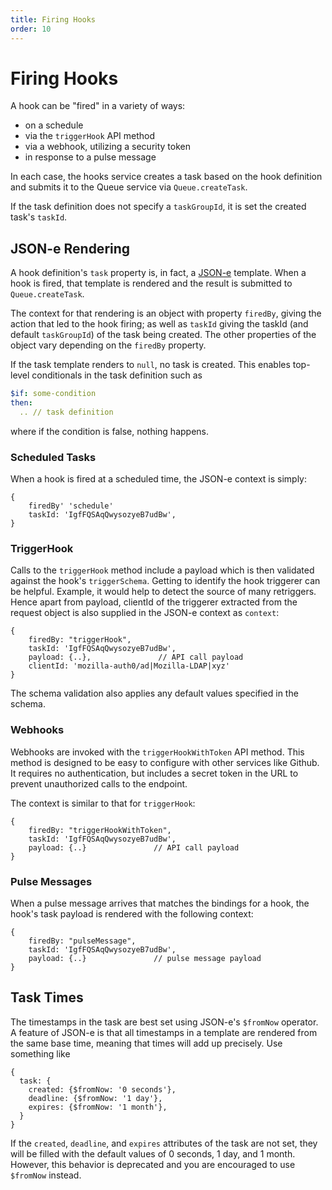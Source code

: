 ```yaml
---
title: Firing Hooks
order: 10
---
```


# Firing Hooks

A hook can be "fired" in a variety of ways:

 * on a schedule
 * via the `triggerHook` API method
 * via a webhook, utilizing a security token
 * in response to a pulse message

In each case, the hooks service creates a task based on the hook definition and
submits it to the Queue service via `Queue.createTask`.

If the task definition does not specify a `taskGroupId`, it is set the created
task's `taskId`.

## JSON-e Rendering

A hook definition's `task` property is, in fact, a
[JSON-e](https://json-e.js.org/) template.  When a hook is
fired, that template is rendered and the result is submitted to
`Queue.createTask`.

The context for that rendering is an object with property `firedBy`, giving the
action that led to the hook firing; as well as `taskId` giving the taskId (and
default `taskGroupId`) of the task being created. The other properties of the
object vary depending on the `firedBy` property.

If the task template renders to `null`, no task is created.
This enables top-level conditionals in the task definition such as

```yaml
$if: some-condition
then:
  .. // task definition
```

where if the condition is false, nothing happens.

### Scheduled Tasks

When a hook is fired at a scheduled time, the JSON-e context is simply:

```
{
    firedBy' 'schedule'
    taskId: 'IgfFQSAqQwysozyeB7udBw',
}
```

### TriggerHook

Calls to the `triggerHook` method include a payload which is then validated
against the hook's `triggerSchema`. Getting to identify the hook triggerer can
be helpful. Example, it would help to detect the source of many retriggers.
Hence apart from payload, clientId  of the triggerer extracted from the request
object is also supplied in the JSON-e context as `context`:

```
{
    firedBy: "triggerHook",
    taskId: 'IgfFQSAqQwysozyeB7udBw',
    payload: {..},               // API call payload
    clientId: 'mozilla-auth0/ad|Mozilla-LDAP|xyz'
}
```

The schema validation also applies any default values specified in the schema.

### Webhooks

Webhooks are invoked with the `triggerHookWithToken` API method. This method is
designed to be easy to configure with other services like Github.  It requires
no authentication, but includes a secret token in the URL to prevent
unauthorized calls to the endpoint.

The context is similar to that for `triggerHook`:

```
{
    firedBy: "triggerHookWithToken",
    taskId: 'IgfFQSAqQwysozyeB7udBw',
    payload: {..}               // API call payload
}
```

### Pulse Messages

When a pulse message arrives that matches the bindings for a hook, the hook's
task payload is rendered with the following context:

```
{
    firedBy: "pulseMessage",
    taskId: 'IgfFQSAqQwysozyeB7udBw',
    payload: {..}               // pulse message payload
}
```

## Task Times

The timestamps in the task are best set using JSON-e's `$fromNow` operator.
A feature of JSON-e is that all timestamps in a template are rendered from the
same base time, meaning that times will add up precisely.  Use something like

```
{
  task: {
    created: {$fromNow: '0 seconds'},
    deadline: {$fromNow: '1 day'},
    expires: {$fromNow: '1 month'},
  }
}
```

If the `created`, `deadline`, and `expires` attributes of the task are not set,
they will be filled with the default values of 0 seconds, 1 day, and 1 month.
However, this behavior is deprecated and you are encouraged to use `$fromNow`
instead.
